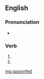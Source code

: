 {{also|spoon-fed}}
==English==

===Pronunciation===
* {{a|UK}} {{IPA|/ˈspuːnfɛd/|lang=en}}

===Verb===
{{head|en|verb form}}

# {{en-past of|spoonfeed}}
# {{alternative spelling of|spoon-fed|lang=en}}

[[mg:spoonfed]]